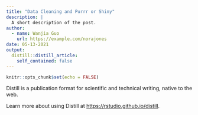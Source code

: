 ```yaml
---
title: "Data Cleaning and Purrr or Shiny"
description: |
  A short description of the post.
author:
  - name: Wanjia Guo
    url: https://example.com/norajones
date: 05-13-2021
output:
  distill::distill_article:
    self_contained: false
---
```



```r
knitr::opts_chunk$set(echo = FALSE)
```

Distill is a publication format for scientific and technical writing, native to the web.

Learn more about using Distill at <https://rstudio.github.io/distill>.


